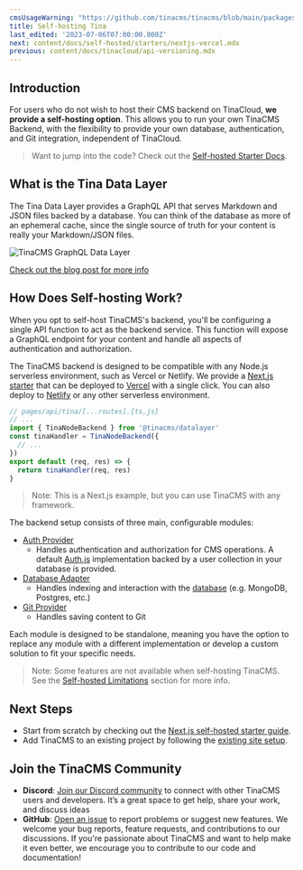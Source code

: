 ```yaml
---
cmsUsageWarning: "https://github.com/tinacms/tinacms/blob/main/packages/tinacms-authjs/src/index.ts"
title: Self-hosting Tina
last_edited: '2023-07-06T07:00:00.000Z'
next: content/docs/self-hosted/starters/nextjs-vercel.mdx
previous: content/docs/tinacloud/api-versioning.mdx
---
```


## Introduction

For users who do not wish to host their CMS backend on TinaCloud, **we provide a self-hosting option**. This allows you to run your own TinaCMS Backend, with the flexibility to provide your own database, authentication, and Git integration, independent of TinaCloud.

> Want to jump into the code? Check out the [Self-hosted Starter Docs](/docs/self-hosted/starters/nextjs-vercel/).

## What is the Tina Data Layer

The Tina Data Layer provides a GraphQL API that serves Markdown and JSON files backed by a database. You can think of the database as more of an ephemeral cache, since the single source of truth for your content is really your Markdown/JSON files.

![TinaCMS GraphQL Data Layer](/img/docs/tinacms-data-layer_geyrv8.png 'TinaCMS Data Layer')

[Check out the blog post for more info](/blog/self-hosted-datalayer/)

## How Does Self-hosting Work?

When you opt to self-host TinaCMS's backend, you'll be configuring a single API function to act as the backend service. This function will expose a GraphQL endpoint for your content and handle all aspects of authentication and authorization.

The TinaCMS backend is designed to be compatible with any Node.js serverless environment, such as Vercel or Netlify. We provide a [Next.js starter](/docs/self-hosted/starters/nextjs-vercel) that can be deployed to [Vercel](https://vercel.com/) with a single click. You can also deploy to [Netlify](https://www.netlify.com/) or any other serverless environment.

```js
// pages/api/tina/[...routes].{ts,js}
// ...
import { TinaNodeBackend } from '@tinacms/datalayer'
const tinaHandler = TinaNodeBackend({
  // ...
})
export default (req, res) => {
  return tinaHandler(req, res)
}
```

> Note: This is a Next.js example, but you can use TinaCMS with any framework.

The backend setup consists of three main, configurable modules:

- [Auth Provider](/docs/reference/self-hosted/auth-provider/overview)
  - Handles authentication and authorization for CMS operations. A default [Auth.js](/docs/reference/self-hosted/auth-provider/authjs) implementation backed by a user collection in your database is provided.
- [Database Adapter](/docs/reference/self-hosted/database-adapter/overview)
  - Handles indexing and interaction with the [database](/docs/troubleshooting/graphql-api-issues/#why-do-i-need-a-database-when-using-markdown) (e.g. MongoDB, Postgres, etc.)
- [Git Provider](/docs/reference/self-hosted/git-provider/overview)
  - Handles saving content to Git

Each module is designed to be standalone, meaning you have the option to replace any module with a different implementation or develop a custom solution to fit your specific needs.

> Note: Some features are not available when self-hosting TinaCMS. See the [Self-hosted Limitations](/docs/troubleshooting/tinacloud-vs-self-hosted/#what-features-are-unavailable-in-self-hosted-tina) section for more info.


## Next Steps

- Start from scratch by checking out the [Next.js self-hosted starter guide](/docs/self-hosted/starters/nextjs-vercel/).
- Add TinaCMS to an existing project by following the [existing site setup](/docs/self-hosted/existing-site/).

## Join the TinaCMS Community

- **Discord**: [Join our Discord community](https://discord.com/invite/zumN63Ybpf) to connect with other TinaCMS users and developers. It’s a great space to get help, share your work, and discuss ideas
- **GitHub**: [Open an issue](https://github.com/tinacms/tinacms/issues/new/choose) to report problems or suggest new features. We welcome your bug reports, feature requests, and contributions to our discussions. If you're passionate about TinaCMS and want to help make it even better, we encourage you to contribute to our code and documentation!
